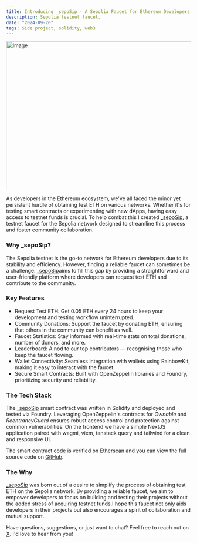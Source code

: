 ```yaml
---
title: Introducing _sepoSip - A Sepolia Faucet for Ethereum Developers
description: Sepolia testnet faucet.
date: "2024-09-20"
tags: Side project, solidity, web3
---
```


<Image src="/sepo.png" width="718" height="404" alt="Image" />

As developers in the Ethereum ecosystem, we've all faced the minor yet persistent hurdle of obtaining test ETH on various networks. Whether it's for testing smart contracts or experimenting with new dApps, having easy access to testnet funds is crucial.  To help combat this I created [_sepoSip](https://sepo-sip.vercel.app/), a testnet faucet for the Sepolia network designed to streamline this process and foster community collaboration.

### Why _sepoSip?

The Sepolia testnet is the go-to network for Ethereum developers due to its stability and efficiency. However, finding a reliable faucet can sometimes be a challenge. [_sepoSip](https://sepo-sip.vercel.app/)aims to fill this gap by providing a straightforward and user-friendly platform where developers can request test ETH and contribute to the community.

### Key Features

- Request Test ETH: Get 0.05 ETH every 24 hours to keep your development and testing workflow uninterrupted.
- Community Donations: Support the faucet by donating ETH, ensuring that others in the community can benefit as well.
- Faucet Statistics: Stay informed with real-time stats on total donations, number of donors, and more.
- Leaderboard: A nod to our top contributors — recognising those who keep the faucet flowing.
- Wallet Connectivity: Seamless integration with wallets using RainbowKit, making it easy to interact with the faucet.
- Secure Smart Contracts: Built with OpenZeppelin libraries and Foundry, prioritizing security and reliability.

### The Tech Stack

The [_sepoSip](https://sepo-sip.vercel.app/) smart contract was written in Solidity and deployed and tested via Foundry. Leveraging OpenZeppelin's contracts for *Ownable* and *ReentrancyGuard* ensures robust access control and protection against common vulnerabilities. On the frontend we have a simple NextJS application paired with wagmi, viem, tanstack query and tailwind for a clean and responsive UI.

The smart contract code is verified on [Etherscan](https://sepolia.etherscan.io/address/0x9c1bf4facda0312df3a377d14d0c2429df96a044#code) and you can view the full source code on [GitHub](https://github.com/shan8851/Sepo-Sip).

### The Why

[_sepoSip](https://sepo-sip.vercel.app/) was born out of a desire to simplify the process of obtaining test ETH on the Sepolia network. By providing a reliable faucet, we aim to empower developers to focus on building and testing their projects without the added stress of acquiring testnet funds.I hope this faucet not only aids developers in their projects but also encourages a spirit of collaboration and mutual support.

Have questions, suggestions, or just want to chat? Feel free to reach out on [X](https://x.com/shan8851). I'd love to hear from you!

